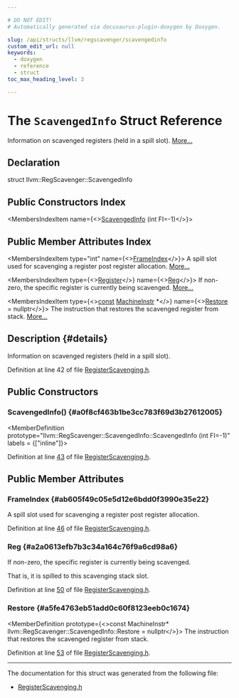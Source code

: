 ```yaml
---

# DO NOT EDIT!
# Automatically generated via docusaurus-plugin-doxygen by Doxygen.

slug: /api/structs/llvm/regscavenger/scavengedinfo
custom_edit_url: null
keywords:
  - doxygen
  - reference
  - struct
toc_max_heading_level: 3

---
```





# The `ScavengedInfo` Struct Reference

<DoxygenPage pluginConfig={pluginConfig}>

Information on scavenged registers (held in a spill slot). <a href="#details">More...</a>

## Declaration

<CodeBlock>struct llvm::RegScavenger::ScavengedInfo</CodeBlock>

## Public Constructors Index

<MembersIndex>

<MembersIndexItem
  name={<><a href="#a0f8cf463b1be3cc783f69d3b27612005">ScavengedInfo</a> (int FI=-1)</>}>
</MembersIndexItem>

</MembersIndex>

## Public Member Attributes Index

<MembersIndex>

<MembersIndexItem
  type="int"
  name={<><a href="#ab605f49c05e5d12e6bdd0f3990e35e22">FrameIndex</a></>}>
A spill slot used for scavenging a register post register allocation. <a href="#ab605f49c05e5d12e6bdd0f3990e35e22">More...</a>
</MembersIndexItem>

<MembersIndexItem
  type={<><a href="/docs/api/classes/llvm/register">Register</a></>}
  name={<><a href="#a2a0613efb7b3c34a164c76f9a6cd98a6">Reg</a></>}>
If non-zero, the specific register is currently being scavenged. <a href="#a2a0613efb7b3c34a164c76f9a6cd98a6">More...</a>
</MembersIndexItem>

<MembersIndexItem
  type={<><a href="/docs/api/files/lib/lib/target/lib/target/aarch64/aarch64promoteconstant-cpp/#a90f8350fecae261c25be85d38b451bff">const</a> <a href="/docs/api/classes/llvm/machineinstr">MachineInstr</a> &#42;</>}
  name={<><a href="#a5fe4763eb51add0c60f8123eeb0c1674">Restore</a> = nullptr</>}>
The instruction that restores the scavenged register from stack. <a href="#a5fe4763eb51add0c60f8123eeb0c1674">More...</a>
</MembersIndexItem>

</MembersIndex>

## Description {#details}

Information on scavenged registers (held in a spill slot).

Definition at line 42 of file <a href="/docs/api/files/include/include/llvm/include/llvm/codegen/registerscavenging-h">RegisterScavenging.h</a>.

<SectionDefinition>

## Public Constructors

### ScavengedInfo() {#a0f8cf463b1be3cc783f69d3b27612005}

<MemberDefinition
  prototype="llvm::RegScavenger::ScavengedInfo::ScavengedInfo (int FI=-1)"
  labels = {["inline"]}>

Definition at line <a href="/docs/api/files/include/include/llvm/include/llvm/codegen/registerscavenging-h/#l00043">43</a> of file <a href="/docs/api/files/include/include/llvm/include/llvm/codegen/registerscavenging-h">RegisterScavenging.h</a>.
</MemberDefinition>

</SectionDefinition>

<SectionDefinition>

## Public Member Attributes

### FrameIndex {#ab605f49c05e5d12e6bdd0f3990e35e22}

<MemberDefinition
  prototype="int llvm::RegScavenger::ScavengedInfo::FrameIndex">
A spill slot used for scavenging a register post register allocation.

Definition at line <a href="/docs/api/files/include/include/llvm/include/llvm/codegen/registerscavenging-h/#l00046">46</a> of file <a href="/docs/api/files/include/include/llvm/include/llvm/codegen/registerscavenging-h">RegisterScavenging.h</a>.
</MemberDefinition>

### Reg {#a2a0613efb7b3c34a164c76f9a6cd98a6}

<MemberDefinition
  prototype="Register llvm::RegScavenger::ScavengedInfo::Reg">
If non-zero, the specific register is currently being scavenged.

That is, it is spilled to this scavenging stack slot.

Definition at line <a href="/docs/api/files/include/include/llvm/include/llvm/codegen/registerscavenging-h/#l00050">50</a> of file <a href="/docs/api/files/include/include/llvm/include/llvm/codegen/registerscavenging-h">RegisterScavenging.h</a>.
</MemberDefinition>

### Restore {#a5fe4763eb51add0c60f8123eeb0c1674}

<MemberDefinition
  prototype={<>const MachineInstr&#42; llvm::RegScavenger::ScavengedInfo::Restore = nullptr</>}>
The instruction that restores the scavenged register from stack.

Definition at line <a href="/docs/api/files/include/include/llvm/include/llvm/codegen/registerscavenging-h/#l00053">53</a> of file <a href="/docs/api/files/include/include/llvm/include/llvm/codegen/registerscavenging-h">RegisterScavenging.h</a>.
</MemberDefinition>

</SectionDefinition>

<hr/>

The documentation for this struct was generated from the following file:

<ul>
<li><a href="/docs/api/files/include/include/llvm/include/llvm/codegen/registerscavenging-h">RegisterScavenging.h</a></li>
</ul>

</DoxygenPage>
